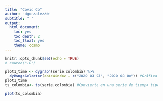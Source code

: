```yaml
---
title: "Covid Co"
author: "dgonzalez80"
subtitle: " " 
output:
  html_document:
    toc: yes
    toc_depth: 2
    toc_float: yes
    theme: cosmo
---
```


```r
knitr::opts_chunk$set(echo = TRUE)
# source(".R")


```


```r


plot1_time <- dygraph(serie.colombia) %>% 
  dyRangeSelector(dateWindow = c("2020-03-03", "2020-08-08")) #Gráfica la serie de tiempo.
plot1_time
ts_colombia<- ts(serie.colombia) #Convierte en una serie de tiempo tipo ts la serie anterior.

plot(ts_colombia)


```

